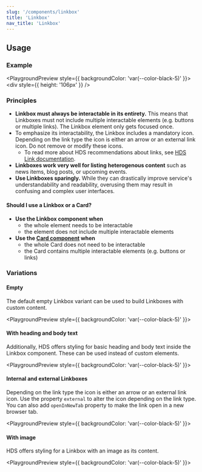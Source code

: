 ```yaml
---
slug: '/components/linkbox'
title: 'Linkbox'
nav_title: 'Linkbox'
---
```




## Usage

### Example

<PlaygroundPreview style={{ backgroundColor: 'var(--color-black-5)' }}>
  <Linkbox linkboxAriaLabel="Linkbox: Helsinki Design System" linkAriaLabel="HDS" href="https://hds.hel.fi" withBorder>
    <div style={{ height: '106px' }} />
  </Linkbox>
</PlaygroundPreview>

### Principles

- **Linkbox must always be interactable in its entirety.** This means that Linkboxes must not include multiple interactable elements (e.g. buttons or multiple links). The Linkbox element only gets focused once.
- To emphasize its interactability, the Linkbox includes a mandatory icon. Depending on the link type the icon is either an arrow or an external link icon. Do not remove or modify these icons.
  - To read more about HDS recommendations about links, see [HDS Link documentation](/components/link).
- **Linkboxes work very well for listing heterogenous content** such as news items, blog posts, or upcoming events.
- **Use Linkboxes sparingly.** While they can drastically improve service's understandability and readability, overusing them may result in confusing and complex user interfaces.

#### Should I use a Linkbox or a Card?

- **Use the Linkbox component when**
  - the whole element needs to be interactable
  - the element does not include multiple interactable elements
- **Use the [Card component](/components/card) when**
  - the whole Card does not need to be interactable
  - the Card contains multiple interactable elements (e.g. buttons or links)

### Variations

#### Empty

The default empty Linkbox variant can be used to build Linkboxes with custom content.

<PlaygroundPreview style={{ backgroundColor: 'var(--color-black-5)' }}>
  <div style={{ width: '320px' }}>
    <Linkbox linkboxAriaLabel="Linkbox: Helsinki Design System" linkAriaLabel="HDS" href="https://hds.hel.fi">
      <div style={{ height: '106px' }} />
    </Linkbox>
  </div>
  <div style={{ width: '320px', marginTop: 'var(--spacing-s)' }}>
    <Linkbox
      linkboxAriaLabel="Linkbox: Helsinki Design System"
      linkAriaLabel="HDS"
      href="https://hds.hel.fi"
      withBorder
    >
      <div style={{ height: '106px' }} />
    </Linkbox>
  </div>
  <div style={{ width: '320px', marginTop: 'var(--spacing-s)' }}>
    <Linkbox
      linkboxAriaLabel="Linkbox: Helsinki Design System"
      linkAriaLabel="HDS"
      href="https://hds.hel.fi"
      noBackground
    >
      <div style={{ height: '106px' }} />
    </Linkbox>
  </div>
</PlaygroundPreview>

#### With heading and body text

Additionally, HDS offers styling for basic heading and body text inside the Linkbox component. These can be used instead of custom elements.

<PlaygroundPreview style={{ backgroundColor: 'var(--color-black-5)' }}>
  <div style={{ width: '320px' }}>
    <Linkbox
      linkboxAriaLabel="Linkbox: Helsinki Design System"
      linkAriaLabel="HDS"
      href="https://hds.hel.fi"
      heading="Linkbox title"
      text="Linkbox text"
    />
  </div>
  <div style={{ width: '320px', marginTop: 'var(--spacing-s)' }}>
    <Linkbox
      linkboxAriaLabel="Linkbox: Helsinki Design System"
      linkAriaLabel="HDS"
      href="https://hds.hel.fi"
      heading="Linkbox title"
      text="Linkbox text"
      withBorder
    />
  </div>
  <div style={{ width: '320px', marginTop: 'var(--spacing-s)' }}>
    <Linkbox
      linkboxAriaLabel="Linkbox: Helsinki Design System"
      linkAriaLabel="HDS"
      href="https://hds.hel.fi"
      heading="Linkbox title"
      text="Linkbox text"
      noBackground
    />
  </div>
</PlaygroundPreview>

#### Internal and external Linkboxes

Depending on the link type the icon is either an arrow or an external link icon. Use the property `external` to alter the icon depending on the link type. You can also add `openInNewTab` property to make the link open in a new browser tab.

<PlaygroundPreview style={{ backgroundColor: 'var(--color-black-5)' }}>
  <div style={{ width: '320px' }}>
    <Linkbox
      linkboxAriaLabel="Linkbox: Helsinki Design System"
      linkAriaLabel="HDS"
      href="https://hds.hel.fi"
      heading="Internal link"
      text="This link points to a page belonging to the same website as the current page."
      withBorder
    />
  </div>
  <div style={{ width: '320px', marginTop: 'var(--spacing-s)' }}>
    <Linkbox
      linkboxAriaLabel="Linkbox: Helsinki Design System"
      linkAriaLabel="HDS"
      href="https://hds.hel.fi"
      heading="External link"
      text="This link points to another page."
      external
      withBorder
    />
  </div>
  <div style={{ width: '320px', marginTop: 'var(--spacing-s)' }}>
    <Linkbox
      linkboxAriaLabel="Linkbox: Helsinki Design System"
      linkAriaLabel="HDS"
      external
      href="https://hds.hel.fi"
      heading="External link"
      openInNewTab
      text="This link points to another page and opens in a new tab."
      external
      withBorder
    />
  </div>
</PlaygroundPreview>

#### With image

HDS offers styling for a Linkbox with an image as its content.

<PlaygroundPreview style={{ backgroundColor: 'var(--color-black-5)' }}>
  <div style={{ maxWidth: '384px' }}>
    <Linkbox
      linkboxAriaLabel="Linkbox: Helsinki Design System"
      linkAriaLabel="HDS"
      href="https://hds.hel.fi"
      heading="Linkbox title"
      text="Linkbox text"
      imgProps={{ src: '../../static/assets/placeholders/image/image-m@3x.png', width: 384, height: 245 }}
    />
  </div>
</PlaygroundPreview>
